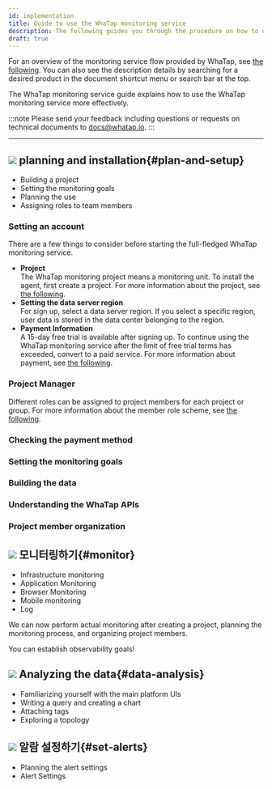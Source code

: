 ```yaml
---
id: implementation
title: Guide to use the WhaTap monitoring service
description: The following guides you through the procedure on how to use the WhaTap monitoring service.
draft: true
---
```


<!-- temp -->

<!-- 구현 시행 활용 안내 -->

<!-- implementation 구현 시행 실행 임의 텍스트 -->

For an overview of the monitoring service flow provided by WhaTap, see [the following](quick-guide). You can also see the description details by searching for a desired product in the document shortcut menu or search bar at the top.

The WhaTap monitoring service guide explains how to use the WhaTap monitoring service more effectively. 

<!-- 와탭 모니터링 서비스를 효과적으로 활용하기 위해 다음의 단계별 진행을 참고하세요. -->

<!-- 이 문서는 사용자 맞춤형 솔루션 와탭 -->

<!-- 
1. **[계획과 설치](#plan-and-setup)**
1. **[모니터링하기](#monitor)** 
1. **[데이터 분석하기](#data-analysis)**
1. **[알람 설정하기](#set-alerts)**
-->

:::note
Please send your feedback including questions or requests on technical documents to docs@whatap.io.
:::

* * *

## ![](/img/number-01.png) planning and installation{#plan-and-setup}

-   Building a project
-   Setting the monitoring goals
-   Planning the use
-   Assigning roles to team members

### Setting an account

There are a few things to consider before starting the full-fledged WhaTap monitoring service.

-   **Project**<br/>
    The WhaTap monitoring project means a monitoring unit. To install the agent, first create a project. For more information about the project, see [the following](../project).
-   **Setting the data server region**<br/>
    For sign up, select a data server region. If you select a specific region, user data is stored in the data center belonging to the region. 
-   **Payment Information**<br/>
    A 15-day free trial is available after signing up. To continue using the WhaTap monitoring service after the limit of free trial terms has exceeded, convert to a paid service. For more information about payment, see [the following](../billing). 
    <!-- 보안 규정 없음? -->

### Project Manager

Different roles can be assigned to project members for each project or group. For more information about the member role scheme, see [the following](../project/project-structure#project-auth). 

### Checking the payment method

### Setting the monitoring goals

### Building the data

### Understanding the WhaTap APIs

### Project member organization

## ![](/img/number-02.png) 모니터링하기{#monitor}

-   Infrastructure monitoring
-   Application Monitoring
-   Browser Monitoring
-   Mobile monitoring
-   Log

We can now perform actual monitoring after creating a project, planning the monitoring process, and organizing project members.

You can establish observability goals! 

## ![](/img/number-03.png) Analyzing the data{#data-analysis}

-   Familiarizing yourself with the main platform UIs
-   Writing a query and creating a chart
-   Attaching tags
-   Exploring a topology

## ![](/img/number-04.png) 알람 설정하기{#set-alerts}

-   Planning the alert settings
-   Alert Settings
